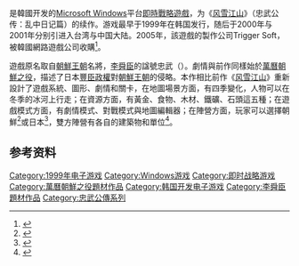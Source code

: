 {{Infobox VG
| title       = 爭戰天下
| original    = ko:충무공전2：난세영웅편
| genre       = [[即時戰略|即時戰略]]
| platforms   = [[Microsoft_Windows|Microsoft Windows]]
| developer   = Trigger Soft<br>HQ Team
| publisher   = {{vgrelease|KR|E2 Soft<ref>{{cite web|title=충무공전 2: 난세영웅전|url=http://ruliweb.daum.net/pc/game/4265.daum|website=Daum|accessdate=2015-06-15|archive-date=2016-03-05|archive-url=https://web.archive.org/web/20160305210753/http://ruliweb.daum.net/pc/game/4265.daum|dead-url=no}}</ref>|TW|聖教士遊戲科技<ref>{{cite web|title=遊戲圖片|url=http://www.gamemad.com/showpic.asp?type=wallpaper&id=1090&pic=%AA%A7%BE%D4%A4%D1%A4U%281%29|website=遊戲狂|accessdate=2015-06-15|archive-date=2016-03-04|archive-url=https://web.archive.org/web/20160304133132/http://www.gamemad.com/showpic.asp?type=wallpaper&id=1090&pic=%AA%A7%BE%D4%A4%D1%A4U(1)|dead-url=yes}}</ref><ref>{{cite web|title=遊戲介紹|url=http://www.gch.com.tw/notice/pc/p028/p028_005/p028_005not.htm|website=遊戲頻道|accessdate=2015-06-15|deadurl=yes|archiveurl=https://web.archive.org/web/20070127181404/http://www.gch.com.tw/notice/pc/p028/p028_005/p028_005not.htm|archivedate=2007-01-27}}</ref>、華義國際<ref name=bh>{{cite web|title=【PC】爭戰天下|url=http://acg.gamer.com.tw/acgDetail.php?s=1577|website=巴哈姆特|accessdate=2015-06-15|archive-date=2021-04-12|archive-url=https://web.archive.org/web/20210412070848/https://acg.gamer.com.tw/acgDetail.php?s=1577|dead-url=no}}</ref>|CN|[[实达铭泰|实达铭泰]]<ref name=sd>{{cite web|title=图文前瞻：即时战略游戏《争战天下》再现日、韩血战|url=http://games.sina.com.cn/newgames/0107/07065536.shtml|publisher=新浪游戏|accessdate=2015-06-25|archive-date=2007-12-18|archive-url=https://web.archive.org/web/20071218125338/http://games.sina.com.cn/newgames/0107/07065536.shtml|dead-url=no}}</ref>}}
| series = 忠武公傳系列
| released    = {{vgrelease|KR|1999年|TW|2000年9月5日<ref name=bh />|CN|2001年7月28日<ref name=sd />}}
}}
{{Vgname|爭戰天下|ko=충무공전2：난세영웅편|直译为“忠武公傳2：亂世英雄篇”}}是韓國开发的[[Microsoft_Windows|Microsoft Windows]]平台[[即時戰略遊戲|即時戰略遊戲]]，为《[[风雪江山|风雪江山]]》（忠武公传：乱中日记篇）的续作。游戏最早于1999年在韩国发行，随后于2000年与2001年分别引进入台湾与中国大陆。2005年，該遊戲的製作公司Trigger Soft，被韓國網路遊戲公司{{link-ko|Gravity (公司)|라비티 (기업)|Gravity}}收購<ref>{{cite web|title=Gravity to Acquire Controlling Interest in Trigger Soft.|url=http://www.thefreelibrary.com/Gravity+to+Acquire+Controlling+Interest+in+Trigger+Soft.-a0132078840|website=Free Online Library|accessdate=2015-06-15|archive-date=2015-06-17|archive-url=https://web.archive.org/web/20150617123456/http://www.thefreelibrary.com/Gravity+to+Acquire+Controlling+Interest+in+Trigger+Soft.-a0132078840|dead-url=no}}</ref>。

遊戲原名取自[[朝鮮王朝|朝鮮王朝]]名將，[[李舜臣_(朝鮮)|李舜臣]]的諡號忠武（{{lang-ko|충무}}）。劇情與前作同樣始於[[萬曆朝鮮之役|萬曆朝鮮之役]]，描述了日本[[豐臣政權|豐臣政權]]對[[朝鮮王朝|朝鮮王朝]]的侵略。本作相比前作《[[风雪江山|风雪江山]]》重新設計了遊戲系統、圖形、劇情和關卡，在地圖場景方面，有四季變化，人物可以在冬季的冰河上行走；在資源方面，有黃金、食物、木材、鐵礦、石頭這五種；在遊戲模式方面，有劇情模式、對戰模式與地圖編輯器；在陣營方面，玩家可以選擇朝鮮<ref>{{cite web|title=《爭戰天下》全攻略之朝鮮篇|url=http://tc.wangchao.net.cn/bbs/detail_584197.html|website=王朝網路|accessdate=2015-06-15|archive-date=2015-06-26|archive-url=https://web.archive.org/web/20150626130336/http://tc.wangchao.net.cn/bbs/detail_584197.html|dead-url=no}}</ref>或日本<ref>{{cite web|title=《爭戰天下》全攻略之日本篇|url=http://tc.wangchao.net.cn/bbs/detail_584198.html|website=王朝網路|accessdate=2015-06-15|archive-date=2015-06-26|archive-url=https://web.archive.org/web/20150626125211/http://tc.wangchao.net.cn/bbs/detail_584198.html|dead-url=no}}</ref>，雙方陣營有各自的建築物和單位<ref>{{cite web|title=爭戰天下|url=http://games.sina.com.cn/zhuanqu/zhengzhan/|website=新浪网|accessdate=2015-06-15|archive-date=2016-03-04|archive-url=https://web.archive.org/web/20160304122614/http://games.sina.com.cn/zhuanqu/zhengzhan/|dead-url=no}}</ref>。

== 参考资料 ==
{{reflist}}

[[Category:1999年电子游戏|Category:1999年电子游戏]]
[[Category:Windows游戏|Category:Windows游戏]]
[[Category:即时战略游戏|Category:即时战略游戏]]
[[Category:萬曆朝鮮之役題材作品|Category:萬曆朝鮮之役題材作品]]
[[Category:韩国开发电子游戏|Category:韩国开发电子游戏]]
[[Category:李舜臣題材作品|Category:李舜臣題材作品]]
[[Category:忠武公傳系列|Category:忠武公傳系列]]